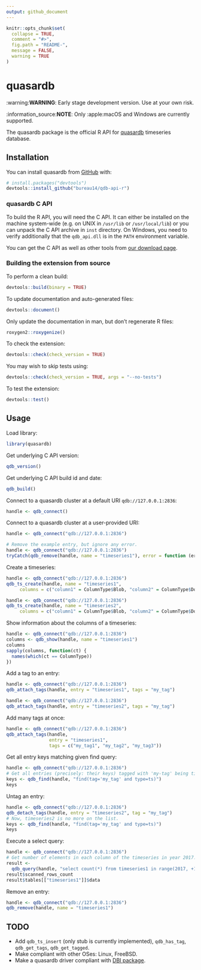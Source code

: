 ```yaml
---
output: github_document
---
```


<!-- README.md is generated from README.Rmd. Please edit that file -->

```r
knitr::opts_chunk$set(
  collapse = TRUE,
  comment = "#>",
  fig.path = "README-",
  message = FALSE,
  warning = TRUE
)
```

# quasardb

:warning:**WARNING**: Early stage development version. Use at your own risk.

:information_source:**NOTE**: Only :apple:macOS and Windows are currently supported.

The quasardb package is the official R API for [quasardb](https://www.quasardb.net) timeseries database.

## Installation

<!-- TODO:
You can install the released version from CRAN with:
```r
install.packages("quasardb")
```
-->

You can install quasardb from [GitHub](https://github.com/bureau14/qdb-api-r) with:

```r
# install.packages("devtools")
devtools::install_github("bureau14/qdb-api-r")
```

### quasardb C API

To build the R API, you will need the C API.
It can either be installed on the machine system-wide
(e.g. on UNIX in `/usr/lib` or `/usr/local/lib`)
or you can unpack the C API archive in `inst` directory.
On Windows, you need to verify additionally that the `qdb_api.dll` is in the
`PATH` environment variable.

You can get the C API as well as other tools from [our download page](https://www.quasardb.net/-Get-).

### Building the extension from source

To perform a clean build:
```r
devtools::build(binary = TRUE)
```

To update documentation and auto-generated files:
```r
devtools::document()
```

Only update the documentation in man, but don't regenerate R files:
```r
roxygen2::roxygenize()
```

To check the extension:
```r
devtools::check(check_version = TRUE)
```

You may wish to skip tests using:
```r
devtools::check(check_version = TRUE, args = "--no-tests")
```

To test the extension:
```r
devtools::test()
```

## Usage

<!-- TODO:
To regenerate the readme with knitr, run `qdbd --transient --security=false`.
Let automatise this!
-->

Load library:
```r
library(quasardb)
```

Get underlying C API version:

```r
qdb_version()
```

Get underlying C API build id and date:
```r
qdb_build()
```

Connect to a quasardb cluster at a default URI `qdb://127.0.0.1:2836`:
```r
handle <- qdb_connect()
```

Connect to a quasardb cluster at a user-provided URI:
```r
handle <- qdb_connect("qdb://127.0.0.1:2836")
```

```r
# Remove the example entry, but ignore any error.
handle <- qdb_connect("qdb://127.0.0.1:2836")
tryCatch(qdb_remove(handle, name = "timeseries1"), error = function (err) {})
```

Create a timeseries:
```r
handle <- qdb_connect("qdb://127.0.0.1:2836")
qdb_ts_create(handle, name = "timeseries1",
     columns = c("column1" = ColumnType$Blob, "column2" = ColumnType$Double))
```

```r
handle <- qdb_connect("qdb://127.0.0.1:2836")
qdb_ts_create(handle, name = "timeseries2",
     columns = c("column1" = ColumnType$Blob, "column2" = ColumnType$Double))
```

Show information about the columns of a timeseries:
```r
handle <- qdb_connect("qdb://127.0.0.1:2836")
columns <- qdb_show(handle, name = "timeseries1")
columns
sapply(columns, function(ct) {
  names(which(ct == ColumnType))
})
```

Add a tag to an entry:
```r
handle <- qdb_connect("qdb://127.0.0.1:2836")
qdb_attach_tags(handle, entry = "timeseries1", tags = "my_tag")
```

```r
handle <- qdb_connect("qdb://127.0.0.1:2836")
qdb_attach_tags(handle, entry = "timeseries2", tags = "my_tag")
```

Add many tags at once:
```r
handle <- qdb_connect("qdb://127.0.0.1:2836")
qdb_attach_tags(handle,
                entry = "timeseries1",
                tags = c("my_tag1", "my_tag2", "my_tag3"))
```

Get all entry keys matching given find query:
```r
handle <- qdb_connect("qdb://127.0.0.1:2836")
# Get all entries (precisely: their keys) tagged with 'my-tag' being timeseries.
keys <- qdb_find(handle, "find(tag='my_tag' and type=ts)")
keys
```

Untag an entry:
```r
handle <- qdb_connect("qdb://127.0.0.1:2836")
qdb_detach_tags(handle, entry = "timeseries2", tag = "my_tag")
# Now, timeseries2 is no more on the list.
keys <- qdb_find(handle, "find(tag='my_tag' and type=ts)")
keys
```

Execute a select query:
```r
handle <- qdb_connect("qdb://127.0.0.1:2836")
# Get number of elements in each column of the timeseries in year 2017.
result <-
  qdb_query(handle, "select count(*) from timeseries1 in range(2017, +1y)")
result$scanned_rows_count
result$tables[["timeseries1"]]$data
```

Remove an entry:
```r
handle <- qdb_connect("qdb://127.0.0.1:2836")
qdb_remove(handle, name = "timeseries1")
```

## TODO

 - Add `qdb_ts_insert` (only stub is currently implemented), `qdb_has_tag`, `qdb_get_tags`, `qdb_get_tagged`.
 - Make compliant with other OSes: Linux, FreeBSD.
 - Make a quasardb driver compliant with [DBI package](https://www.rdocumentation.org/packages/DBI/).
